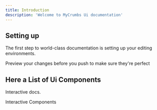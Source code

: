 ```yaml
---
title: Introduction
description: 'Welcome to MyCrumbs Ui documentation'
---
```



## Setting up

The first step to world-class documentation is setting up your editing environments.

<CardGroup cols={2}>
  <Card
    title="Storybook Visual Testing"
    icon="image"
    href="https://663a6564311e0ec20c42bab9-ztzpmzmcwy.chromatic.com/"
  >
    Preview your changes before you push to make sure they're perfect
  </Card>
</CardGroup>

## Here a List of Ui Components 

Interactive docs.

<CardGroup cols={2}>
  <Card
    title="Components"
    icon="screwdriver-wrench"
    href="components"
  >
    Interactive Components
  </Card>
</CardGroup>
